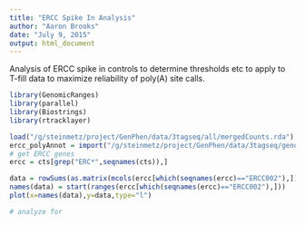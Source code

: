 ```yaml
---
title: "ERCC Spike In Analysis"
author: "Aaron Brooks"
date: "July 9, 2015"
output: html_document
---
```


Analysis of ERCC spike in controls to determine thresholds etc to apply to T-fill data to maximize reliability of poly(A) site calls.

```r
library(GenomicRanges)
library(parallel)
library(Biostrings)
library(rtracklayer)

load("/g/steinmetz/project/GenPhen/data/3tagseq/all/mergedCounts.rda")
ercc_polyAnnot = import("/g/steinmetz/project/GenPhen/data/3tagseq/genome/ERCC/ERCC_polyASite.bed")
# get ERCC genes
ercc = cts[grep("ERC*",seqnames(cts)),]

data = rowSums(as.matrix(mcols(ercc[which(seqnames(ercc)=="ERCC002"),])))
names(data) = start(ranges(ercc[which(seqnames(ercc)=="ERCC002"),]))
plot(x=names(data),y=data,type="l")

# analyze for 


```

